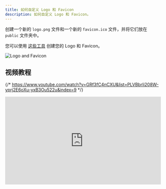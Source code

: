```yaml
---
title: 如何自定义 Logo 和 Favicon
description: 如何自定义 Logo 和 Favicon。
---
```


创建一个新的 `logo.png` 文件和一个新的 `favicon.ico` 文件，并将它们放在 `public` 文件夹中。

您可以使用 [这些工具](https://indiehub.best/collection/the-best-logo-generator-tools-in-2025) 创建您的 Logo 和 Favicon。

![Logo and Favicon](../../../../assets/images/guide-logo.png)

## 视频教程

{/* https://www.youtube.com/watch?v=GRf3fC4nCXU&list=PLVBbrIi208W-yprj2E6oXu-yxB3Ou522u&index=9 */}
<div style="position: relative; padding-bottom: 56.25%; height: 0; overflow: hidden;">
  <iframe 
    style="position: absolute; top: 0; left: 0; width: 100%; height: 100%;" 
    width="1280" 
    height="720" 
    src="https://www.youtube.com/embed/GRf3fC4nCXU?list=PLVBbrIi208W-yprj2E6oXu-yxB3Ou522u" 
    title="【8/9】自定义文案 + LOGO + 主题 —— 基于Mkdirs模板部署上线导航站的全流程记录" 
    frameborder="0" 
    allow="accelerometer; autoplay; clipboard-write; encrypted-media; gyroscope; picture-in-picture; web-share" 
    referrerpolicy="strict-origin-when-cross-origin" 
    allowfullscreen
  ></iframe>
</div>

